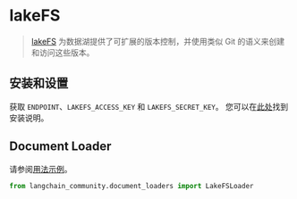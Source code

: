 # lakeFS

>[lakeFS](https://docs.lakefs.io/) 为数据湖提供了可扩展的版本控制，并使用类似 Git 的语义来创建和访问这些版本。

## 安装和设置

获取 `ENDPOINT`、`LAKEFS_ACCESS_KEY` 和 `LAKEFS_SECRET_KEY`。
您可以在[此处](https://docs.lakefs.io/quickstart/launch.html)找到安装说明。

## Document Loader

请参阅[用法示例](/docs/integrations/document_loaders/lakefs)。

```python
from langchain_community.document_loaders import LakeFSLoader
```